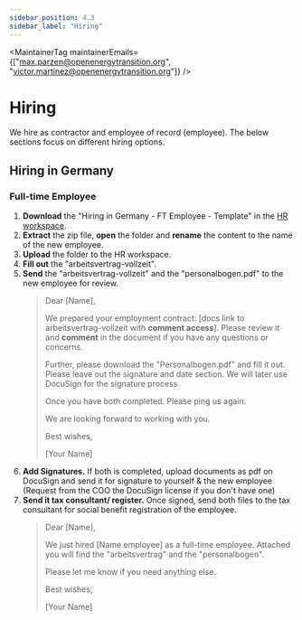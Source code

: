 ```yaml
---
sidebar_position: 4.3
sidebar_label: "Hiring"
---
```



<MaintainerTag maintainerEmails={["max.parzen@openenergytransition.org", "victor.martinez@openenergytransition.org"]} />

# Hiring

We hire as contractor and employee of record (employee). 
The below sections focus on different hiring options.

## Hiring in Germany

### Full-time Employee

1. **Download** the "Hiring in Germany - FT Employee - Template" in the [HR workspace](https://drive.google.com/drive/folders/149CKkOlldop5jSEL1ux83F8Gpj1nNC9l?usp=sharing).
2. **Extract** the zip file, **open** the folder and **rename** the content to the name of the new employee.
3. **Upload** the folder to the HR workspace.
4. **Fill out** the "arbeitsvertrag-vollzeit".
5. **Send** the "arbeitsvertrag-vollzeit" and the "personalbogen.pdf" to the new employee for review.
    > Dear [Name],
    >
    > We prepared your employment contract: [docs link to arbeitsvertrag-vollzeit with **comment access**]. 
    > Please review it and **comment** in the document if you have any questions or concerns. 
    >
    > Further, please download the "Personalbogen.pdf" and fill it out. 
    > Please leave out the signature and date section. 
    > We will later use DocuSign for the signature process
    >
    > Once you have both completed. Please ping us again.
    >
    > We are looking forward to working with you.
    >
    > Best wishes,
    >
    > [Your Name]
6. **Add Signatures.** If both is completed, upload documents as pdf on DocuSign and
send it for signature to yourself & the new employee
(Request from the COO the DocuSign license if you don't have one)
7. **Send it tax consultant/ register.** Once signed, send both files to the
tax consultant for social benefit registration of the employee.
    > Dear [Name],
    >
    > We just hired [Name employee] as a full-time employee.
    > Attached you will find the "arbeitsvertrag" and the "personalbogen".
    >
    > Please let me know if you need anything else.
    >
    > Best wishes,
    >
    > [Your Name]